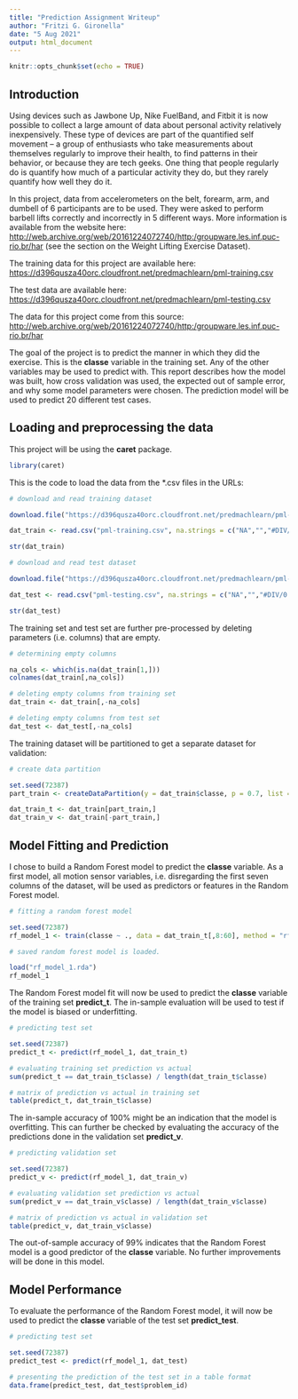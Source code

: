 ```yaml
---
title: "Prediction Assignment Writeup"
author: "Fritzi G. Gironella"
date: "5 Aug 2021"
output: html_document
---
```


```r
knitr::opts_chunk$set(echo = TRUE)
```

## Introduction

Using devices such as Jawbone Up, Nike FuelBand, and Fitbit it is now possible to collect a large amount of data about personal activity relatively inexpensively. These type of devices are part of the quantified self movement – a group of enthusiasts who take measurements about themselves regularly to improve their health, to find patterns in their behavior, or because they are tech geeks. One thing that people regularly do is quantify how much of a particular activity they do, but they rarely quantify how well they do it. 

In this project, data from accelerometers on the belt, forearm, arm, and dumbell of 6 participants are to be used. They were asked to perform barbell lifts correctly and incorrectly in 5 different ways. More information is available from the website here: <http://web.archive.org/web/20161224072740/http:/groupware.les.inf.puc-rio.br/har> (see the section on the Weight Lifting Exercise Dataset).

The training data for this project are available here:
<https://d396qusza40orc.cloudfront.net/predmachlearn/pml-training.csv>

The test data are available here:
<https://d396qusza40orc.cloudfront.net/predmachlearn/pml-testing.csv>

The data for this project come from this source:
<http://web.archive.org/web/20161224072740/http:/groupware.les.inf.puc-rio.br/har>

The goal of the project is to predict the manner in which they did the exercise. This is the **classe** variable in the training set. Any of the other variables may be used to predict with. This report describes how the model was built, how cross validation was used, the expected out of sample error, and why some model parameters were chosen. The prediction model will be used to predict 20 different test cases. 

## Loading and preprocessing the data

This project will be using the **caret** package.

```r
library(caret)
```

This is the code to load the data from the *.csv files in the URLs:

```r
# download and read training dataset

download.file("https://d396qusza40orc.cloudfront.net/predmachlearn/pml-training.csv","pml-training.csv")

dat_train <- read.csv("pml-training.csv", na.strings = c("NA","","#DIV/0!"))

str(dat_train)
```

```r
# download and read test dataset

download.file("https://d396qusza40orc.cloudfront.net/predmachlearn/pml-testing.csv","pml-testing.csv")

dat_test <- read.csv("pml-testing.csv", na.strings = c("NA","","#DIV/0!"))

str(dat_test)
```

The training set and test set are further pre-processed by deleting parameters (i.e. columns) that are empty.

```r
# determining empty columns

na_cols <- which(is.na(dat_train[1,]))
colnames(dat_train[,na_cols])

# deleting empty columns from training set
dat_train <- dat_train[,-na_cols]

# deleting empty columns from test set
dat_test <- dat_test[,-na_cols]
```

The training dataset will be partitioned to get a separate dataset for validation:

```r
# create data partition

set.seed(72387)
part_train <- createDataPartition(y = dat_train$classe, p = 0.7, list = FALSE)

dat_train_t <- dat_train[part_train,]
dat_train_v <- dat_train[-part_train,]
```

## Model Fitting and Prediction

I chose to build a Random Forest model to predict the **classe** variable. As a first model, all motion sensor variables, i.e. disregarding the first seven columns of the dataset, will be used as predictors or features in the Random Forest model.

```r
# fitting a random forest model

set.seed(72387)
rf_model_1 <- train(classe ~ ., data = dat_train_t[,8:60], method = "rf", prox = TRUE)
```

```r
# saved random forest model is loaded.

load("rf_model_1.rda")
rf_model_1
```

The Random Forest model fit will now be used to predict the **classe** variable of the training set **predict_t**. The in-sample evaluation will be used to test if the model is biased or underfitting.

```r
# predicting test set

set.seed(72387)
predict_t <- predict(rf_model_1, dat_train_t)

# evaluating training set prediction vs actual
sum(predict_t == dat_train_t$classe) / length(dat_train_t$classe)

# matrix of prediction vs actual in training set
table(predict_t, dat_train_t$classe)
```

The in-sample accuracy of 100% might be an indication that the model is overfitting. This can further be checked by evaluating the accuracy of the predictions done in the validation set **predict_v**. 

```r
# predicting validation set

set.seed(72387)
predict_v <- predict(rf_model_1, dat_train_v)

# evaluating validation set prediction vs actual
sum(predict_v == dat_train_v$classe) / length(dat_train_v$classe)

# matrix of prediction vs actual in validation set
table(predict_v, dat_train_v$classe)
```

The out-of-sample accuracy of 99% indicates that the Random Forest model is a good predictor of the **classe** variable. No further improvements will be done in this model.

## Model Performance

To evaluate the performance of the Random Forest model, it will now be used to predict the **classe** variable of the test set **predict_test**.

```r
# predicting test set

set.seed(72387)
predict_test <- predict(rf_model_1, dat_test)

# presenting the prediction of the test set in a table format
data.frame(predict_test, dat_test$problem_id)
```
